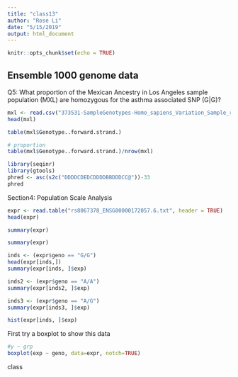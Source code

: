 ```yaml
---
title: "class13"
author: "Rose Li"
date: "5/15/2019"
output: html_document
---
```


```r
knitr::opts_chunk$set(echo = TRUE)
```


## Ensemble 1000 genome data 

Q5: What proportion of the Mexican Ancestry in Los Angeles sample population (MXL)
are homozygous for the asthma associated SNP (G|G)?
```r
mxl <- read.csv("373531-SampleGenotypes-Homo_sapiens_Variation_Sample_rs8067378.csv", header = TRUE)
head(mxl)
```

```r
table(mxl$Genotype..forward.strand.)
```

```r
# proportion
table(mxl$Genotype..forward.strand.)/nrow(mxl)
```

```r
library(seqinr)
library(gtools)
phred <- asc(s2c("DDDDCDEDCDDDDBBDDDCC@"))-33
phred
```

Section4: Population Scale Analysis 

```r
expr <- read.table("rs8067378_ENSG00000172057.6.txt", header = TRUE)
head(expr)
```


```r
summary(expr)
```

```r
summary(expr)
```

```r
inds <- (expr$geno == "G/G")
head(expr[inds,])
summary(expr[inds, ]$exp)
```

```r
inds2 <- (expr$geno == "A/A")
summary(expr[inds2, ]$exp)
```

```r
inds3 <- (expr$geno == "A/G")
summary(expr[inds3, ]$exp)
```

```r
hist(expr[inds, ]$exp)
```

First try a boxplot to show this data
```r
#y ~ grp
boxplot(exp ~ geno, data=expr, notch=TRUE)
```
class